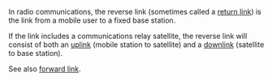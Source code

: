 In radio communications, the reverse link (sometimes called a [[return link]]) is the link from a mobile user to a fixed base station.

If the link includes a communications relay satellite, the reverse link will consist of both an [[uplink]] (mobile station to satellite) and a [[downlink]] (satellite to base station).


See also [[forward link]].